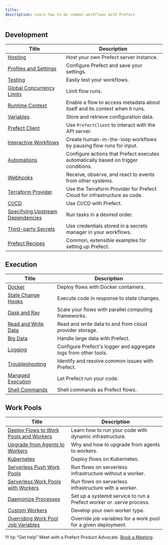 ```yaml
---
title: 
description: Learn how to do common workflows with Prefect.
---
```


## Development

| Title                                                  | Description                                                                                        |
| -------------------------------------------------------- | -------------------------------------------------------------------------------------------------- |
| [Hosting](/guides/host/) | Host your own Prefect server instance. |
| [Profiles and Settings](/guides/settings/) | Configure Prefect and save your settings. |
| [Testing](/guides/testing/) | Easily test your workflows. |
| [Global Concurrency Limits](/guides/global-concurrency-limits/) | Limit flow runs. |
| [Runtime Context](/guides/runtime-context/) | Enable a flow to access metadata about itself and its context when it runs.  |
| [Variables](/guides/variables/) | Store and retrieve configuration data. |
| [Prefect Client](/guides/using-the-client/) | Use `PrefectClient` to interact with the API server. |
| [Interactive Workflows](/guides/creating-interactive-workflows/) | Create human-in-the-loop workflows by pausing flow runs for input. |
| [Automations](/guides/automations/) | Configure actions that Prefect executes automatically based on trigger conditions. |
| [Webhooks](/guides/webhooks/) | Receive, observe, and react to events from other systems. |
| [Terraform Provider](https://registry.terraform.io/providers/PrefectHQ/prefect/latest/docs/guides/getting-started) | Use the Terraform Provider for Prefect Cloud for infrastructure as code. |
| [CI/CD](/guides/ci-cd/) | Use CI/CD with Prefect. |
| [Specifying Upstream Dependencies](/guides/specifying-upstream-dependencies/) | Run tasks in a desired order. |
| [Third-party Secrets](/guides/secrets/) | Use credentials stored in a secrets manager in your workflows. |
| [Prefect Recipes](/recipes/recipes/) |  Common, extensible examples for setting up Prefect. |

## Execution

| Title                                                  | Description                                                                                        |
| -------------------------------------------------------- | -------------------------------------------------------------------------------------------------- |
| [Docker](/guides/docker/) | Deploy flows with Docker containers. |
| [State Change Hooks](/guides/state-change-hooks/) | Execute code in response to state changes. |
| [Dask and Ray](/guides/dask-ray-task-runners/) | Scale your flows with parallel computing frameworks. |
| [Read and Write Data](/guides/moving-data/) | Read and write data to and from cloud provider storage. |
| [Big Data](/guides/big-data/) | Handle large data with Prefect. |
| [Logging](/guides/logs/) | Configure Prefect's logger and aggregate logs from other tools. |
| [Troubleshooting](/guides/troubleshooting/) | Identify and resolve common issues with Prefect. |
| [Managed Execution](/guides/managed-execution/) | Let Prefect run your code. |
| [Shell Commands](/guides/cli-shell/) | Shell commands as Prefect flows. |

## Work Pools

| Title                                                  | Description                                                                                        |
| -------------------------------------------------------- | -------------------------------------------------------------------------------------------------- |
| [Deploy Flows to Work Pools and Workers](/guides/prefect-deploy/) | Learn how to run your code with dynamic infrastructure. |
| [Upgrade from Agents to Workers](/guides/upgrade-guide-agents-to-workers/) | Why and how to upgrade from agents to workers. |
| [Kubernetes](/guides/deployment/kubernetes/) | Deploy flows on Kubernetes. |
| [Serverless Push Work Pools](/guides/deployment/push-work-pools/) | Run flows on serverless infrastructure without a worker. |
| [Serverless Work Pools with Workers](/guides/deployment/serverless-workers/) | Run flows on serverless infrastructure with a worker. |
| [Daemonize Processes](/guides/deployment/daemonize/) | Set up a systemd service to run a Prefect worker or .serve process. |
| [Custom Workers](/guides/deployment/developing-a-new-worker-type/) | Develop your own worker type. |
| [Overriding Work Pool Job Variables](/guides/deployment/overriding-job-variables/) | Override job variables for a work pool for a given deployment. |

!!! tip "Get help"
    Meet with a Prefect Product Advocate. [Book a Meeting](https://calendly.com/prefect-experts/prefect-product-advocates?utm_campaign=prefect_docs_cloud&utm_content=prefect_docs&utm_medium=docs&utm_source=docs).
